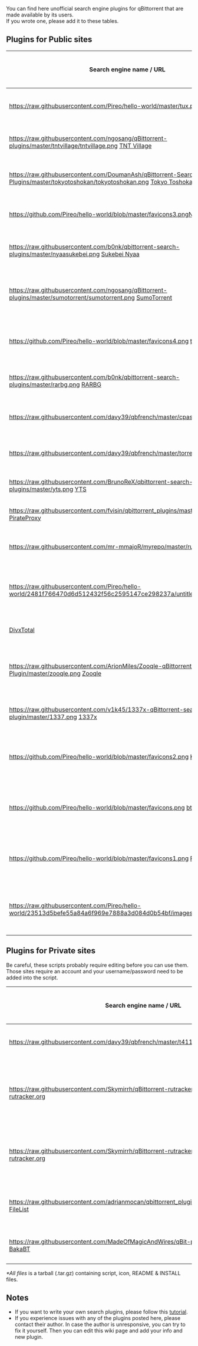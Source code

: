 You can find here unofficial search engine plugins for qBittorrent that are made available by its users.<br />
If you wrote one, please add it to these tables.

== Plugins for Public sites ==
{|
|-
!  Search engine name / URL
!  Plugin author name / e-mail
!  Version
!  Last update date
!  Download link
!  Comment
|-
| [[https://raw.githubusercontent.com/Pireo/hello-world/master/tux.png]] [http://linuxtracker.org/ Linux Tracker]
| toost.b@gmail.com
| 1.00
| April 12 2017
| [https://raw.githubusercontent.com/MadeOfMagicAndWires/qBit-plugins/master/engines/linuxtracker.py Download]
| Python2 & Python3 supported
|-
| [[https://raw.githubusercontent.com/ngosang/qBittorrent-plugins/master/tntvillage/tntvillage.png]] [http://www.tntvillage.scambioetico.org/?releaselist TNT Village]
| ngosang(at) hotmail(dot)es
| 1.00
| September 17 2015
| [https://raw.githubusercontent.com/ngosang/qBittorrent-plugins/master/tntvillage/tntvillage.py Download]
| Python2 & Python3 supported
|-
| [[https://raw.githubusercontent.com/DoumanAsh/qBittorrent-Search-Plugins/master/tokyotoshokan/tokyotoshokan.png]] [https://tokyotosho.info/index.php Tokyo Toshokan]
| custparasite(at) gmx(dot)se
| 2.0
| Sep 24 2015
| [https://raw.githubusercontent.com/DoumanAsh/qBittorrent-Search-Plugins/master/tokyotoshokan/tokyotoshokan.py Download]
| Python2 & Python3 supported
|-
| [[https://github.com/Pireo/hello-world/blob/master/favicons3.png]][https://www.nyaa.se/ NyaaTorrents]
| yukariin(at) yandex(dot)ru
| 2.29
| Mar 17 2016
| [https://raw.githubusercontent.com/Yukariin/qBittorrent-Search-Plugins/master/nyaatorrents.py Download]
| Python2 & Python3 supported
|-
| [[https://raw.githubusercontent.com/b0nk/qbittorrent-search-plugins/master/nyaasukebei.png]] [https://sukebei.nyaa.se/ Sukebei Nyaa]
| fsantos.pt (at) hotmail (dot) com
| 1.00
| Jun 27 2016
| [https://raw.githubusercontent.com/b0nk/qbittorrent-search-plugins/master/nyaasukebei.py Download]
| Python2 & Python3 supported
|-
| [[https://raw.githubusercontent.com/ngosang/qBittorrent-plugins/master/sumotorrent/sumotorrent.png]] [https://www.sumotorrent.sx/ SumoTorrent]
| ngosang(at) hotmail(dot)es
| 1.3
| Sep 25 2015
| [https://raw.githubusercontent.com/ngosang/qBittorrent-plugins/master/sumotorrent/sumotorrent.py Download]
| Python2 & Python3 supported. qBittorrent 3.3.0+
|-
| [[https://github.com/Pireo/hello-world/blob/master/favicons4.png]] [http://tfile.me/ tfile.me]
| bnagaev(at) gmail(dot)com, danerde(at) gmail(dot)com
| 2.03
| Dec 13 2015
| [https://raw.githubusercontent.com/starius/qbittorrent-plugins/master/tfile_me.py Download]
| Python2 & Python3 supported
|-
| [[https://raw.githubusercontent.com/b0nk/qbittorrent-search-plugins/master/rarbg.png]] [https://rarbg.to/ RARBG]
| fsantos.pt (at) hotmail (dot) com
| 1.12
| May 25 2016
| [https://raw.githubusercontent.com/b0nk/qbittorrent-search-plugins/master/rarbg.py Download]
| Python2 & Python3 supported
|-
| [[https://raw.githubusercontent.com/davy39/qbfrench/master/cpasbien.png]] [http://www.cpasbien.cm/ Cpasbien]
| davy39(at) hmamail(dot)com
| 1.1
| Aug 19 2016
| [https://raw.githubusercontent.com/davy39/qbfrench/master/cpasbien.py Download]
| Python2 & Python3 supported
|-
| [[https://raw.githubusercontent.com/davy39/qbfrench/master/torrent9.png]] [http://www.torrent9.tv/ Torrent9]
| davy39(at) hmamail(dot)com
| 1.1
| Aug 11 2016
| [https://raw.githubusercontent.com/davy39/qbfrench/master/torrent9.py Download]
| Python2 & Python3 supported
|-
| [[https://raw.githubusercontent.com/BrunoReX/qbittorrent-search-plugins/master/yts.png]] [http://yts.re/ YTS]
| brunorex(at) gmail(dot).com
| 1.0
| Oct 8 2014
| [https://raw.githubusercontent.com/BrunoReX/qbittorrent-search-plugins/master/yts.py Download]
| Outdated
|-
| [[https://raw.githubusercontent.com/fvisin/qbittorrent_plugins/master/pirateproxy.png]] [https://pirateproxy.bz/ PirateProxy]
| fab(at) gnux(dot)info
| 1.53
| Sept 30 2014
| [https://raw.githubusercontent.com/fvisin/qbittorrent_plugins/master/pirateproxy.py Download]
| Outdated
|-
| [[https://raw.githubusercontent.com/mr-mmajoR/myrepo/master/rutor.png]] [http://rutor.info/ Rutor]
| mmajor(at) yandex(dot)ru
| 1.20
| January 14 2017
| [https://raw.githubusercontent.com/Pireo/hello-world/master/rutor.py Download]
| Works with Python 3
|-
| [[https://raw.githubusercontent.com/Pireo/hello-world/2481f766470d6d512432f56c2595147ce298237a/untitled.png]][https://www.limetorrents.cc/ LimeTorrents]
| [https://github.com/lima66 lima66]
| 3.07
| April 18 2017
| [https://raw.githubusercontent.com/lima66/Torrents_Plugin/master/limetorrents.py Download] / [https://github.com/lima66/Torrents_Plugin/blob/master/limetorrents.py GitHub]
| Python2 & Python3 supported. qBittorrent 3.3.12
|-
| [http://divxtotal.com/ DivxTotal]
| hazuki.shiro(at) gmail(dot)com
| 1.2
| Nov 13 2011
| [https://raw.github.com/cdumez/qBittorrent-Search-Plugins/master/divxtotal.py Download]
| Outdated
|-
| [[https://raw.githubusercontent.com/ArionMiles/Zooqle-qBittorrent-Plugin/master/zooqle.png]] [https://zooqle.com/ Zooqle]
| [https://github.com/ArionMiles Arion_Miles]
| 1.11
| Mar 22, 2016
| [https://raw.githubusercontent.com/ArionMiles/Zooqle-qBittorrent-Plugin/master/zooqle.py Download] / [https://github.com/ArionMiles/Zooqle-qBittorrent-Plugin GitHub repository]
| Python2 & Python3 supported. qBittorrent 3.3.10+
|-
| [[https://raw.githubusercontent.com/v1k45/1337x-qBittorrent-search-plugin/master/1337.png]] [https://1337x.to/ 1337x]
| [https://github.com/v1k45 v1k45]
| 1.10
| Mar 26, 2017
| [https://raw.githubusercontent.com/v1k45/1337x-qBittorrent-search-plugin/master/leetx.py Download] / [https://github.com/v1k45/1337x-qBittorrent-search-plugin Github repository]
| Python2 & Python3 supported.
|-
| [[https://github.com/Pireo/hello-world/blob/master/favicons2.png]] [https://katcr.co/ KickAss]
| [https://github.com/lima66 lima66]
| 1.00
| April 21 2017
| [https://raw.githubusercontent.com/lima66/Torrents_Plugin/master/kickass.py Download] / [https://github.com/lima66/Torrents_Plugin/blob/master/kickass.py GitHub]
| Python2 & Python3 supported. qBittorrent 3.3.12
|-
| [[https://github.com/Pireo/hello-world/blob/master/favicons.png]] [http://bt.etree.org/ bt.etree]
| [https://github.com/lima66 lima66]
| 1.00
| April 21 2017
| [https://raw.githubusercontent.com/lima66/Torrents_Plugin/master/btetree.py Download] / [https://github.com/lima66/Torrents_Plugin/blob/master/btetree.py GitHub]
| Python2 & Python3 supported. qBittorrent 3.3.12
|-
| [[https://github.com/Pireo/hello-world/blob/master/favicons1.png]] [http://psychocydd.co.uk RockBox]
| [https://github.com/lima66 lima66]
| 1.01
| April 23 2017
| [https://raw.githubusercontent.com/lima66/Torrents_Plugin/master/psychocydd.py Download] / [https://github.com/lima66/Torrents_Plugin/blob/master/psychocydd.py GitHub]
| Python2 & Python3 supported. qBittorrent 3.3.12
|-
| [[https://raw.githubusercontent.com/Pireo/hello-world/23513d5befe55a84a6f969e7888a3d084d0b54bf/images.png]][http://ilcorsaronero.info IlCorsaroNero]
| [https://github.com/lima66 lima66]
| 1.00
| April 23 2017
| [https://raw.githubusercontent.com/lima66/Torrents_Plugin/master/ilcorsaronero.py Download] / [https://github.com/lima66/Torrents_Plugin/blob/master/ilcorsaronero.py GitHub]
| Python2 & Python3 supported. qBittorrent 3.3.12
|}

== Plugins for Private sites ==
Be careful, these scripts probably require editing before you can use them.<br />
Those sites require an account and your username/password need to be added into the script.

{|
|-
!  Search engine name / URL
!  Plugin author name / e-mail
!  Version
!  Last update date
!  Download link
!  Comment
|-
| [[https://raw.githubusercontent.com/davy39/qbfrench/master/t411.png]] [http://www.t411.ch T411]
| davy39(at) hmamail(dot)com
| 1.2
| Aug 11 2016
| [https://raw.githubusercontent.com/davy39/qbfrench/master/t411.py Script only] / [https://github.com/davy39/qbfrench/wiki README]*
| Python2 & Python3 supported
|-
| [[https://raw.githubusercontent.com/Skymirrh/qBittorrent-rutracker-plugin/master/rutracker.png]] [http://rutracker.org/ rutracker.org]
| skymirrh(at) gmail(dot)com
| 1.05
| July 12 2016
| [https://github.com/Skymirrh/qBittorrent-rutracker-plugin Download]
| Python2 & Python3 supported. Tested with qBittorrent 3.3.5.
|-
| [[https://raw.githubusercontent.com/Skymirrh/qBittorrent-rutracker-plugin/master/rutracker.png]] [http://rutracker.org/ rutracker.org]
| alvin1979(at) mail(dot)ru
| 1.00
| Sep 14 2016
| [https://github.com/alvin1979/qbrutracker Download]
| Python3 supported. Tested with qBittorrent 3.3.6.
|-
| [[https://raw.githubusercontent.com/adrianmocan/qbittorrent_plugin_filelist.ro/master/favicon.png]] [https://filelist.ro/ FileList]
| adrian.mocan(at) gmail(dot)com
| 1.0
| Jun 07 2015
| [https://github.com/adrianmocan/qbittorrent_plugin_filelist.ro/blob/master/filelist_ro/filelist.py Script only] / [https://github.com/adrianmocan/qbittorrent_plugin_filelist.ro/blob/master/filelist_ro.zip All files]*
| Tested with qBittorrent >= 3.1.9
|-
| [[https://raw.githubusercontent.com/MadeOfMagicAndWires/qBit-plugins/master/favicon.png]] [https://bakabt.me BakaBT]
| toost.b@gmail.com
| 1.0.2
| 2017-03-13
| [https://github.com/MadeOfMagicAndWires/qBit-plugin/blob/master/engines/bakabt.py Script] / [https://raw.githubusercontent.com/MadeOfMagicAndWires/qBit-plugin/master/README.md README]
| Python 2 & 3 supported.
|}
''*All files'' is a tarball (.tar.gz) containing script, icon, README & INSTALL files.

== Notes ==
* If you want to write your own search plugins, please follow this [[How-to-write-a-search-plugin|tutorial]].
* If you experience issues with any of the plugins posted here, please contact their author. In case the author is unresponsive, you can try to fix it yourself. Then you can edit this wiki page and add your info and new plugin.
